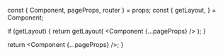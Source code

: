 
  const { Component, pageProps, router } = props;
  const {
    getLayout,
  } = Component;

  if (getLayout) {
    return getLayout(
      <Component {...pageProps} />
    );
  }

  return <Component {...pageProps} />;
}

